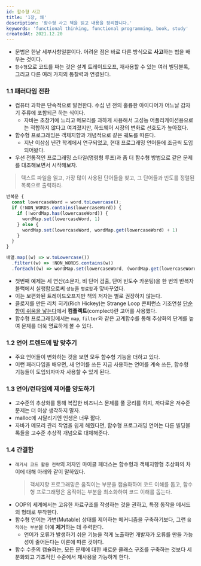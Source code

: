 ```yaml
---
id: 함수형 사고
title: '1장, 왜'
description: '함수형 사고 책을 읽고 내용을 정리합니다.'
keywords: 'functional thinking, functional programming, book, study'
createdAt: 2021.12.20
---
```


- 문법은 한낱 세부사항일뿐이다. 어려운 점은 바로 다른 방식으로 **사고**하는 법을 배우는 것이다.
- `함수형`으로 코드를 짜는 것은 설계 트레이드오프, 재사용할 수 있는 여러 빌딩블록, 그리고 다른 여러 가지의 통찰력과 연결된다.

### 1.1 패러다임 전환

- 컴퓨터 과학은 단속적으로 발전한다. 수십 년 전의 훌륭한 아이디어가 어느날 갑자기 주류에 포함되곤 하는 식이다.
  - 자바는 초창기에 느리고 메모리를 과하게 사용해서 고성능 어플리케이션용으로는 적합하지 않다고 여겨졌지만, 하드웨어 시장의 변화로 선호도가 높아졌다.
- 함수형 프로그래밍은 객체지향과 개념적으로 같은 궤도를 따른다.
  - 지난 이삼십 년간 학계에서 연구되었고, 현대 프로그래밍 언어들에 조금씩 도입되어왔다.
- 우선 전통적인 프로그래밍 스타일(명령형 루프)과 좀 더 함수형 방법으로 같은 문제를 대조해보면서 시작해보자.

> 텍스트 파일을 읽고, 가장 많이 사용된 단어들을 찾고, 그 단어들과 빈도를 정렬된 목록으로 출력하라.

```js
반복문 {
  const lowercaseWord = word.toLowercase();
  if (!NON_WORDS.contains(lowercaseWord)) {
    if (!wordMap.has(lowercaseWord)) {
      wordMap.set(lowercaseWord, 1)
    } else {
      wordMap.set(lowercaseWord, wordMap.get(lowercaseWord) + 1)
    }
  }
}
```

```js
배열.map((w) => w.toLowercase())
  .filter((w) => !NON_WORDS.contains(w))
  .forEach((w) => wordMap.set(lowercaseWord, (wordMap.get(lowercaseWord) || 0) + 1));
```

- 첫번째 예제는 세 연산(소문자, 비 단어 검출, 단어 빈도수 카운팅)을 한 번의 반복자 블럭에서 실행함으로써 `성능`을 `명료함`과 맞바꾸었다.
- 이는 보편화된 트레이드오프지만 책의 저자는 별로 권장하지 않는다.
- 클로저를 만든 리치 히키(Rich Hickey)는 Strange Loop 콘퍼런스 기조연설 [단순함이 쉬움을 낳는다](https://www.infoq.com/presentations/simple-made-easy)에서 **컴플렉트**(complect)란 고어를 사용했다.
- 함수형 프로그래밍에서는 `map`, `filter`와 같은 고계함수를 통해 추상화의 단계를 높여 문제를 더욱 명료하게 볼 수 있다.

### 1.2 언어 트렌드에 발 맞추기

- 주요 언어들이 변화하는 것을 보면 모두 함수형 기능을 더하고 있다.
- 이런 패러다임을 배우면, 새 언어를 쓰든 지금 사용하는 언어를 계속 쓰든, 함수형 기능들이 도입되자마자 사용할 수 있게 된다.

### 1.3 언어/런타임에 제어를 양도하기

- 고수준의 추상화를 통해 복잡한 비즈니스 문제를 풀 궁리를 하지, 까다로운 저수준 문제는 더 이상 생각하지 말자.
- malloc에 시달리기엔 인생은 너무 짧다.
- 자바가 메모리 관리 작업을 쉽게 해줬다면, 함수형 프로그래밍 언어는 다른 빌딩블록들을 고수준 추상적 개념으로 대체해준다.

### 1.4 간결함

- `레거시 코드 활용 전략`의 저자인 마이클 페더스는 함수형과 객체지향형 추상화의 차이에 대해 아래와 같이 말하였다.
  > 객체지향 프로그래밍은 움직이는 부분을 캡슐화하여 코드 이해를 돕고, 함수형 프로그래밍은 움직이는 부분을 최소화하여 코드 이해를 돕는다.
- OOP의 세계에서는 고유한 자료구조를 작성하는 것을 권하고, 특정 동작을 메서드의 형태로 부착한다.
- 함수형 언어는 가변(Mutable) 상태를 제어하는 메커니즘을 구축하기보다, 그런 `움직이는 부분`을 아예 **제거**하는 데 주력한다.
  - 언어가 오류가 발생하기 쉬운 기능을 적게 노출하면 개발자가 오류를 만들 가능성이 줄어든다는 이론에 따른 것이다.
- 함수 수준의 캡슐화는, 모든 문제에 대한 새로운 클래스 구조를 구축하는 것보다 세분화되고 기초적인 수준에서 재사용을 가능하게 한다.
